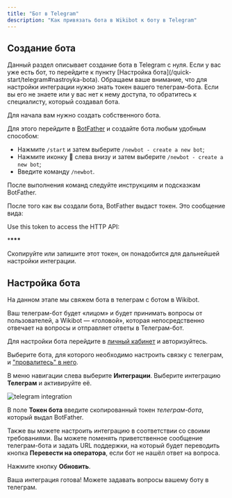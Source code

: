 ```yaml
---
title: "Бот в Telegram"
description: "Как привязать бота в Wikibot к боту в Telegram"
---
```


## Создание бота

<Note>
  Данный раздел описывает создание бота в Telegram с нуля. Если у вас уже есть
  бот, то перейдите к пункту [Настройка бота](/quick-start/telegram#nastroyka-bota).
</Note>

<Warning>
  Обращаем ваше внимание, что для настройки интеграции нужно знать токен вашего
  телеграм-бота. Если вы его не знаете или у вас нет к нему доступа, то
  обратитесь к специалисту, который создавал бота.
</Warning>

Для начала вам нужно создать собственного бота.

Для этого перейдите в [BotFather](https://t.me/botfather) и создайте бота любым удобным способом:

- Нажмите `/start` и затем выберите `/newbot - create a new bot`;
- Нажмите иконку 🍔 слева внизу и затем выберите `/newbot - create a new bot`;
- Введите команду `/newbot`.

После выполнения команд следуйте инструкциям и подсказкам BotFather.

После того как вы создали бота, BotFather выдаст токен. Это сообщение вида:

<Info>
Use this token to access the HTTP API:

\*****************\*\*\*****************

</Info>

Скопируйте или запишите этот токен, он понадобится для дальнейшей настройки интеграции.

## Настройка бота

На данном этапе мы свяжем бота в телеграм c ботом в Wikibot.

<Info>
  Ваш телеграм-бот будет «лицом» и будет принимать вопросы от пользователей, а
  Wikibot — «головой», которая непосредственно отвечает на вопросы и отправляет
  ответы в Телеграм-бот.
</Info>

Для настройки бота перейдите в [личный кабинет](https://app.wikibot.pro/) и авторизуйтесь.

Выберите бота, для которого необходимо настроить связку с телеграм, и ["провалитесь" в него](/lk/bot-list).

В меню навигации слева выберите **Интеграции**. Выберите интеграцию **Телеграм** и активируйте её.

<img src="/images/telegram-integration.jpg" alt="telegram integration" />

В поле **Токен бота** введите скопированный токен _телеграм-бота_, который выдал BotFather.

Также вы можете настроить интеграцию в соответствии со своими требованиями. Вы можете поменять приветственное сообщение телеграм-бота и задать URL поддержки, на который будет переводить кнопка **Перевести на оператора**, если бот не нашёл ответ на вопроса.

Нажмите кнопку **Обновить**.

Ваша интеграция готова! Можете задавать вопросы вашему боту в телеграм.
